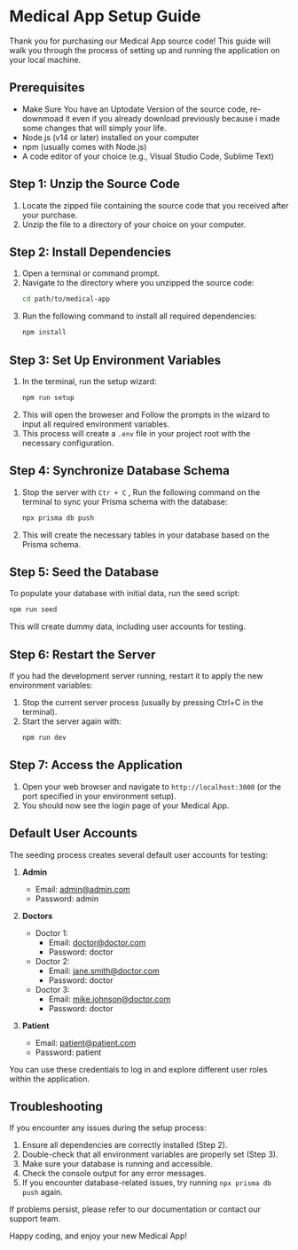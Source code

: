 # Medical App Setup Guide

Thank you for purchasing our Medical App source code! This guide will walk you through the process of setting up and running the application on your local machine.

## Prerequisites

- Make Sure You have an Uptodate Version of the source code, re-downmoad it even if you already download previously because i made some changes that will simply your life.
- Node.js (v14 or later) installed on your computer
- npm (usually comes with Node.js)
- A code editor of your choice (e.g., Visual Studio Code, Sublime Text)

## Step 1: Unzip the Source Code

1. Locate the zipped file containing the source code that you received after your purchase.
2. Unzip the file to a directory of your choice on your computer.

## Step 2: Install Dependencies

1. Open a terminal or command prompt.
2. Navigate to the directory where you unzipped the source code:
   ```bash copy
   cd path/to/medical-app
   ```
3. Run the following command to install all required dependencies:
   ```bash copy
   npm install
   ```

## Step 3: Set Up Environment Variables

1. In the terminal, run the setup wizard:
   ```bash copy
   npm run setup
   ```
2. This will open the broweser and Follow the prompts in the wizard to input all required environment variables.
3. This process will create a `.env` file in your project root with the necessary configuration.

## Step 4: Synchronize Database Schema

1. Stop the server with `Ctr + C` , Run the following command on the terminal to sync your Prisma schema with the database:
   ```bash copy
   npx prisma db push
   ```
2. This will create the necessary tables in your database based on the Prisma schema.

## Step 5: Seed the Database

To populate your database with initial data, run the seed script:

```bash copy
npm run seed
```

This will create dummy data, including user accounts for testing.

## Step 6: Restart the Server

If you had the development server running, restart it to apply the new environment variables:

1. Stop the current server process (usually by pressing Ctrl+C in the terminal).
2. Start the server again with:
   ```bash copy
   npm run dev
   ```

## Step 7: Access the Application

1. Open your web browser and navigate to `http://localhost:3000` (or the port specified in your environment setup).
2. You should now see the login page of your Medical App.

## Default User Accounts

The seeding process creates several default user accounts for testing:

1. **Admin**

   - Email: admin@admin.com
   - Password: admin

2. **Doctors**

   - Doctor 1:
     - Email: doctor@doctor.com
     - Password: doctor
   - Doctor 2:
     - Email: jane.smith@doctor.com
     - Password: doctor
   - Doctor 3:
     - Email: mike.johnson@doctor.com
     - Password: doctor

3. **Patient**
   - Email: patient@patient.com
   - Password: patient

You can use these credentials to log in and explore different user roles within the application.

## Troubleshooting

If you encounter any issues during the setup process:

1. Ensure all dependencies are correctly installed (Step 2).
2. Double-check that all environment variables are properly set (Step 3).
3. Make sure your database is running and accessible.
4. Check the console output for any error messages.
5. If you encounter database-related issues, try running `npx prisma db push` again.

If problems persist, please refer to our documentation or contact our support team.

Happy coding, and enjoy your new Medical App!
